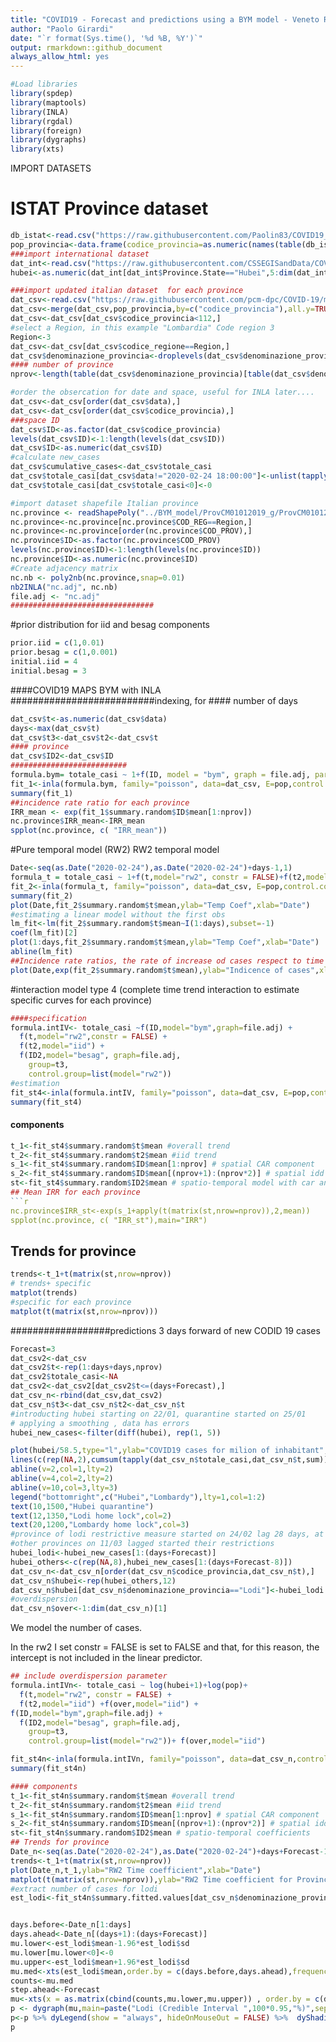 ```yaml
---
title: "COVID19 - Forecast and predictions using a BYM model - Veneto Region"
author: "Paolo Girardi"
date: "`r format(Sys.time(), '%d %B, %Y')`"
output: rmarkdown::github_document
always_allow_html: yes
---
```

```r
#Load libraries
library(spdep)
library(maptools)
library(INLA)
library(rgdal)
library(foreign)
library(dygraphs)
library(xts)
```
################################ IMPORT DATASETS
# ISTAT Province dataset
```r
db_istat<-read.csv("https://raw.githubusercontent.com/Paolin83/COVID19_SEIR_model/master/BYM_model/Elenco-comuni-italiani2.csv",sep=";",header=T,dec=",")
pop_provincia<-data.frame(codice_provincia=as.numeric(names(table(db_istat[,3]))),pop=tapply(db_istat[,20],db_istat[,3],sum))
###import international dataset
dat_int<-read.csv("https://raw.githubusercontent.com/CSSEGISandData/COVID-19/master/csse_covid_19_data/csse_covid_19_time_series/time_series_19-covid-Confirmed.csv",header=T)
hubei<-as.numeric(dat_int[dat_int$Province.State=="Hubei",5:dim(dat_int)[2]])

###import updated italian dataset  for each province
dat_csv<-read.csv("https://raw.githubusercontent.com/pcm-dpc/COVID-19/master/dati-province/dpc-covid19-ita-province.csv",header=T)
dat_csv<-merge(dat_csv,pop_provincia,by=c("codice_provincia"),all.y=TRUE)
dat_csv<-dat_csv[dat_csv$codice_provincia<112,]
#select a Region, in this example "Lombardia" Code region 3
Region<-3
dat_csv<-dat_csv[dat_csv$codice_regione==Region,]
dat_csv$denominazione_provincia<-droplevels(dat_csv$denominazione_provincia)
#### number of province
nprov<-length(table(dat_csv$denominazione_provincia)[table(dat_csv$denominazione_provincia)>0])

#order the obsercation for date and space, useful for INLA later....
dat_csv<-dat_csv[order(dat_csv$data),]
dat_csv<-dat_csv[order(dat_csv$codice_provincia),]
###space ID
dat_csv$ID<-as.factor(dat_csv$codice_provincia)
levels(dat_csv$ID)<-1:length(levels(dat_csv$ID))
dat_csv$ID<-as.numeric(dat_csv$ID)
#calculate new_cases
dat_csv$cumulative_cases<-dat_csv$totale_casi
dat_csv$totale_casi[dat_csv$data!="2020-02-24 18:00:00"]<-unlist(tapply(dat_csv$totale_casi,dat_csv$ID,diff))
dat_csv$totale_casi[dat_csv$totale_casi<0]<-0

#import dataset shapefile Italian province
nc.province <- readShapePoly("../BYM_model/ProvCM01012019_g/ProvCM01012019_g_WGS84.shp")
nc.province<-nc.province[nc.province$COD_REG==Region,]
nc.province<-nc.province[order(nc.province$COD_PROV),]
nc.province$ID<-as.factor(nc.province$COD_PROV)
levels(nc.province$ID)<-1:length(levels(nc.province$ID))
nc.province$ID<-as.numeric(nc.province$ID)
#Create adjacency matrix
nc.nb <- poly2nb(nc.province,snap=0.01)
nb2INLA("nc.adj", nc.nb)
file.adj <- "nc.adj"
################################
```

################################
#prior distribution for iid and besag components
```r
prior.iid = c(1,0.01)
prior.besag = c(1,0.001)
initial.iid = 4
initial.besag = 3
```
####COVID19 MAPS BYM with INLA
##########################indexing, for 
#### number of days
```r
dat_csv$t<-as.numeric(dat_csv$data)
days<-max(dat_csv$t)
dat_csv$t3<-dat_csv$t2<-dat_csv$t
#### province
dat_csv$ID2<-dat_csv$ID
##########################
formula.bym= totale_casi ~ 1+f(ID, model = "bym", graph = file.adj, param = c(prior.iid, prior.besag), initial = c(initial.iid, initial.besag))
fit_1<-inla(formula.bym, family="poisson", data=dat_csv, E=pop,control.compute = list(dic=T))
summary(fit_1)
##incidence rate ratio for each province
IRR_mean <- exp(fit_1$summary.random$ID$mean[1:nprov])
nc.province$IRR_mean<-IRR_mean
spplot(nc.province, c( "IRR_mean"))
```
#Pure temporal model (RW2)
RW2 temporal model
```r
Date<-seq(as.Date("2020-02-24"),as.Date("2020-02-24")+days-1,1)
formula_t = totale_casi ~ 1+f(t,model="rw2", constr = FALSE)+f(t2,model="iid")
fit_2<-inla(formula_t, family="poisson", data=dat_csv, E=pop,control.compute = list(dic=T))
summary(fit_2)
plot(Date,fit_2$summary.random$t$mean,ylab="Temp Coef",xlab="Date")
#estimating a linear model without the first obs
lm_fit<-lm(fit_2$summary.random$t$mean~I(1:days),subset=-1)
coef(lm_fit)[2]
plot(1:days,fit_2$summary.random$t$mean,ylab="Temp Coef",xlab="Date")
abline(lm_fit)
##Incidence rate ratios, the rate of increase od cases respect to time 1
plot(Date,exp(fit_2$summary.random$t$mean),ylab="Indicence of cases",xlab="Date")
```


#interaction model type 4 (complete time trend interaction to estimate specific curves for each province)
```r
####specification
formula.intIV<- totale_casi ~f(ID,model="bym",graph=file.adj) +
  f(t,model="rw2",constr = FALSE) +
  f(t2,model="iid") +
  f(ID2,model="besag", graph=file.adj,
    group=t3,
    control.group=list(model="rw2"))
#estimation
fit_st4<-inla(formula.intIV, family="poisson", data=dat_csv, E=pop,control.compute = list(dic=T))
summary(fit_st4)
```
#### components
```r
t_1<-fit_st4$summary.random$t$mean #overall trend
t_2<-fit_st4$summary.random$t2$mean #iid trend
s_1<-fit_st4$summary.random$ID$mean[1:nprov] # spatial CAR component
s_2<-fit_st4$summary.random$ID$mean[(nprov+1):(nprov*2)] # spatial idd
st<-fit_st4$summary.random$ID2$mean # spatio-temporal model with car and ar1 specification ```
## Mean IRR for each province
```r
nc.province$IRR_st<-exp(s_1+apply(t(matrix(st,nrow=nprov)),2,mean))
spplot(nc.province, c( "IRR_st"),main="IRR")
```
## Trends for province
```r
trends<-t_1+t(matrix(st,nrow=nprov))
# trends+ specific
matplot(trends)
#specific for each province
matplot(t(matrix(st,nrow=nprov)))
```

##################predictions 3 days forward of new CODID 19 cases
```r
Forecast=3
dat_csv2<-dat_csv 
dat_csv2$t<-rep(1:days+days,nprov)
dat_csv2$totale_casi<-NA
dat_csv2<-dat_csv2[dat_csv2$t<=(days+Forecast),]
dat_csv_n<-rbind(dat_csv,dat_csv2)
dat_csv_n$t3<-dat_csv_n$t2<-dat_csv_n$t
#introducting hubei starting on 22/01, quarantine started on 25/01
# applying a smoothing , data has errors
hubei_new_cases<-filter(diff(hubei), rep(1, 5))

plot(hubei/58.5,type="l",ylab="COVID19 cases for milion of inhabitant",ylim=c(0,1530),xlab="Days since over 100 cases")
lines(c(rep(NA,2),cumsum(tapply(dat_csv_n$totale_casi,dat_csv_n$t,sum))/10),col=2)
abline(v=2,col=1,lty=2)
abline(v=4,col=2,lty=2)
abline(v=10,col=3,lty=3)
legend("bottomright",c("Hubei","Lombardy"),lty=1,col=1:2)
text(10,1500,"Hubei quarantine")
text(12,1350,"Lodi home lock",col=2)
text(20,1200,"Lombardy home lock",col=3)
#province of lodi restrictive measure started on 24/02 lag 28 days, at the beginning of the time series
#other provinces on 11/03 lagged started their restrictions
hubei_lodi<-hubei_new_cases[1:(days+Forecast)]
hubei_others<-c(rep(NA,8),hubei_new_cases[1:(days+Forecast-8)])
dat_csv_n<-dat_csv_n[order(dat_csv_n$codice_provincia,dat_csv_n$t),]
dat_csv_n$hubei<-rep(hubei_others,12)
dat_csv_n$hubei[dat_csv_n$denominazione_provincia=="Lodi"]<-hubei_lodi
#overdispersion
dat_csv_n$over<-1:dim(dat_csv_n)[1]
```
We model the number of cases.  

In the rw2 I set constr = FALSE is set to FALSE and that, for this reason, the intercept is not included in the linear predictor. 
```r
## include overdispersion parameter
formula.intIVn<- totale_casi ~ log(hubei+1)+log(pop)+
  f(t,model="rw2", constr = FALSE) +
  f(t2,model="iid") +f(over,model="iid") +
f(ID,model="bym",graph=file.adj) +
  f(ID2,model="besag", graph=file.adj,
    group=t3,
    control.group=list(model="rw2"))+ f(over,model="iid") 

fit_st4n<-inla(formula.intIVn, family="poisson", data=dat_csv_n,control.compute = list(dic=T),control.predictor = list(link = 1))
summary(fit_st4n)
```

```r
#### components
t_1<-fit_st4n$summary.random$t$mean #overall trend
t_2<-fit_st4n$summary.random$t2$mean #iid trend
s_1<-fit_st4n$summary.random$ID$mean[1:nprov] # spatial CAR component
s_2<-fit_st4n$summary.random$ID$mean[(nprov+1):(nprov*2)] # spatial idd
st<-fit_st4n$summary.random$ID2$mean # spatio-temporal coefficients 
## Trends for province
Date_n<-seq(as.Date("2020-02-24"),as.Date("2020-02-24")+days+Forecast-1,1)
trends<-t_1+t(matrix(st,nrow=nprov))
plot(Date_n,t_1,ylab="RW2 Time coefficient",xlab="Date")
matplot(t(matrix(st,nrow=nprov)),ylab="RW2 Time coefficient for Province",xlab="Date")
#extract number of cases for lodi
est_lodi<-fit_st4n$summary.fitted.values[dat_csv_n$denominazione_provincia=="Lodi",]


days.before<-Date_n[1:days]
days.ahead<-Date_n[(days+1):(days+Forecast)]
mu.lower<-est_lodi$mean-1.96*est_lodi$sd
mu.lower[mu.lower<0]<-0
mu.upper<-est_lodi$mean+1.96*est_lodi$sd
mu.med<-xts(est_lodi$mean,order.by = c(days.before,days.ahead),frequency = 7)
counts<-mu.med
step.ahead<-Forecast
mu<-xts(x = as.matrix(cbind(counts,mu.lower,mu.upper)) , order.by = c(days.before,days.ahead))
p <- dygraph(mu,main=paste("Lodi (Credible Interval ",100*0.95,"%)",sep = ""),ylab=" Infected",xlab="Day",height=400,width=800) %>%  dySeries(c("mu.lower", "counts", "mu.upper"),label="counts")
p<-p %>% dyLegend(show = "always", hideOnMouseOut = FALSE) %>%  dyShading(from = days.ahead[1], to = days.ahead[step.ahead], color = "#CCEBD6")%>% dyEvent(days.ahead[1], "Prediction", labelLoc = "bottom")
p
```


